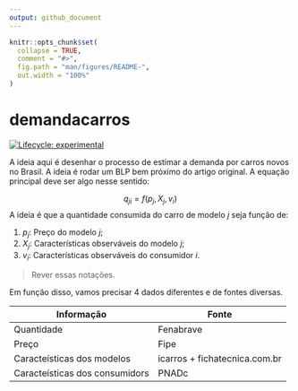 ```yaml
---
output: github_document
---
```


<!-- README.md is generated from README.Rmd. Please edit that file -->

```r
knitr::opts_chunk$set(
  collapse = TRUE,
  comment = "#>",
  fig.path = "man/figures/README-",
  out.width = "100%"
)
```

# demandacarros

<!-- badges: start -->
[![Lifecycle: experimental](https://img.shields.io/badge/lifecycle-experimental-orange.svg)](https://lifecycle.r-lib.org/articles/stages.html#experimental)
<!-- badges: end -->

A ideia aqui é desenhar o processo de estimar a demanda por carros novos no 
Brasil.
A ideia é rodar um BLP bem próximo do artigo original.
A equação principal deve ser algo nesse sentido:

$$
q_{ji} = f(p_j, X_j, v_i)
$$
A ideia é que a quantidade consumida do carro de modelo $j$ seja função de:

1. $p_j$: Preço do modelo $j$;
1. $X_j$: Características observáveis do modelo $j$;
1. $v_i$: Características observáveis do consumidor $i$.


> Rever essas notações.

Em função disso, vamos precisar 4 dados diferentes e de fontes diversas.

| Informação | Fonte |
| ---------- | ----- |
| Quantidade | Fenabrave |
| Preço | Fipe |
| Caracteísticas dos modelos | icarros + fichatecnica.com.br | 
| Caracteísticas dos consumidors | PNADc |

